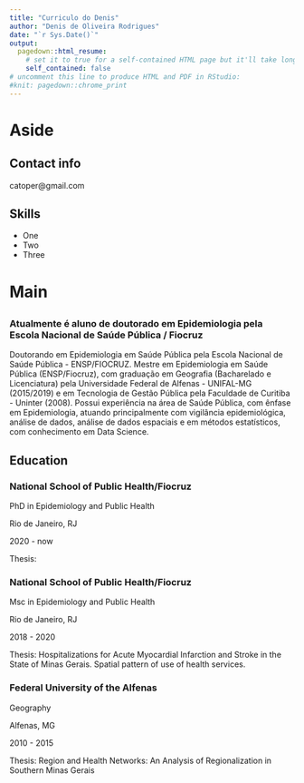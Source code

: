 ```yaml
---
title: "Curriculo do Denis"
author: "Denis de Oliveira Rodrigues"
date: "`r Sys.Date()`"
output:
  pagedown::html_resume:
    # set it to true for a self-contained HTML page but it'll take longer to render
    self_contained: false
# uncomment this line to produce HTML and PDF in RStudio:
#knit: pagedown::chrome_print
---
```

Aside
====================================
Contact info
------------------------------------

catoper@gmail.com

Skills
------------------------------------

- One
- Two
- Three


Main
================================================================================

{#title}
--------------------------------------------------------------------------------

### Atualmente é aluno de doutorado em Epidemiologia pela Escola Nacional de Saúde Pública / Fiocruz

Doutorando em Epidemiologia em Saúde Pública pela Escola Nacional de Saúde
Pública - ENSP/FIOCRUZ. Mestre em Epidemiologia em Saúde Pública (ENSP/Fiocruz),
com graduação em Geografia (Bacharelado e Licenciatura) pela Universidade 
Federal de Alfenas - UNIFAL-MG (2015/2019) e em Tecnologia de Gestão Pública 
pela Faculdade de Curitiba - Uninter (2008). Possui experiência na área de Saúde
Pública, com ênfase em Epidemiologia, atuando principalmente com vigilância 
epidemiológica, análise de dados, análise de dados espaciais e em métodos 
estatísticos, com conhecimento em Data Science.


Education {data-icon=graduation-cap data-concise=true}
--------------------------------------------------------------------------------

### National School of Public Health/Fiocruz

PhD in Epidemiology and Public Health

Rio de Janeiro, RJ

2020 - now

Thesis: 

### National School of Public Health/Fiocruz

Msc in Epidemiology and 
Public Health

Rio de Janeiro, RJ

2018 - 2020

Thesis: Hospitalizations for Acute Myocardial Infarction and Stroke in the State of Minas Gerais. Spatial pattern of use of health services.


### Federal University of the Alfenas

Geography

Alfenas, MG

2010 - 2015

Thesis: Region and Health Networks: An Analysis of Regionalization in Southern Minas Gerais
